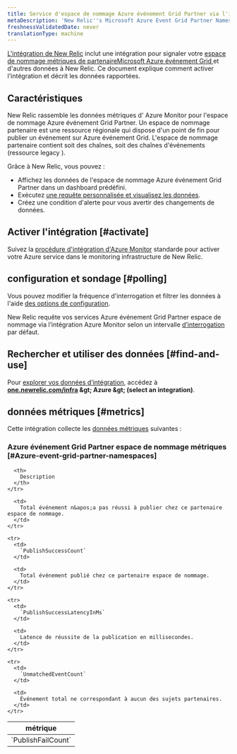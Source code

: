 ```yaml
---
title: Service d'espace de nommage Azure événement Grid Partner via l'intégration Azure Monitor
metaDescription: 'New Relic''s Microsoft Azure Event Grid Partner Namespaces integration: what data it reports and how to enable it.'
freshnessValidatedDate: never
translationType: machine
---
```


[L&apos;intégration de New Relic](/docs/infrastructure/introduction-infra-monitoring) inclut une intégration pour signaler votre [espace de nommage métriques de partenaireMicrosoft Azure événement Grid ](https://learn.microsoft.com/en-us/azure/event-grid/partner-events-overview-for-partners)et d&apos;autres données à New Relic. Ce document explique comment activer l&apos;intégration et décrit les données rapportées.

## Caractéristiques

New Relic rassemble les données métriques d&apos; Azure Monitor pour l&apos;espace de nommage Azure événement Grid Partner. Un espace de nommage partenaire est une ressource régionale qui dispose d&apos;un point de fin pour publier un événement sur Azure événement Grid. L&apos;espace de nommage partenaire contient soit des chaînes, soit des chaînes d&apos;événements (ressource legacy ).

Grâce à New Relic, vous pouvez :

* Affichez les données de l&apos;espace de nommage Azure événement Grid Partner dans un dashboard prédéfini.
* Exécutez [une requête personnalisée et visualisez les données](/docs/infrastructure/integrations-getting-started/getting-started/use-integration-data-new-relic-insights).
* Créez une condition d&apos;alerte pour vous avertir des changements de données.

## Activer l&apos;intégration [#activate]

Suivez la [procédure d&apos;intégration d'Azure Monitor](/docs/infrastructure/microsoft-azure-integrations/azure-integrations-list/azure-monitor) standarde pour activer votre Azure service dans le monitoring infrastructure de New Relic.

## configuration et sondage [#polling]

Vous pouvez modifier la fréquence d&apos;interrogation et filtrer les données à l&apos;aide [des options de configuration](/docs/infrastructure/microsoft-azure-integrations/azure-integrations-list/azure-monitor/#settings).

New Relic requête vos services Azure événement Grid Partner espace de nommage via l’intégration Azure Monitor selon un intervalle [d’interrogation](/docs/infrastructure/microsoft-azure-integrations/azure-integrations-list/azure-monitor/#settings) par défaut.

## Rechercher et utiliser des données [#find-and-use]

Pour [explorer vos données d’intégration](/docs/infrastructure/integrations/find-use-infrastructure-integration-data), accédez à <DNT>**[one.newrelic.com/infra](https://one.newrelic.com/infra) &amp;gt; Azure &amp;gt; (select an integration)**</DNT>.

## données métriques [#metrics]

Cette intégration collecte les [données métriques](/docs/infrastructure/integrations-getting-started/getting-started/understand-integration-data-data-types#metric) suivantes :

### Azure événement Grid Partner espace de nommage métriques [#Azure-event-grid-partner-namespaces]

<table>
  <thead>
    <tr>
      <th style={{ width: "300px" }}>
        métrique
      </th>

      <th>
        Description
      </th>
    </tr>
  </thead>

  <tbody>
    <tr>
      <td>
        `PublishFailCount`
      </td>

      <td>
        Total événement n&apos;a pas réussi à publier chez ce partenaire espace de nommage.
      </td>
    </tr>

    <tr>
      <td>
        `PublishSuccessCount`
      </td>

      <td>
        Total événement publié chez ce partenaire espace de nommage.
      </td>
    </tr>

    <tr>
      <td>
        `PublishSuccessLatencyInMs`
      </td>

      <td>
        Latence de réussite de la publication en millisecondes.
      </td>
    </tr>

    <tr>
      <td>
        `UnmatchedEventCount`
      </td>

      <td>
        Événement total ne correspondant à aucun des sujets partenaires.
      </td>
    </tr>
  </tbody>
</table>